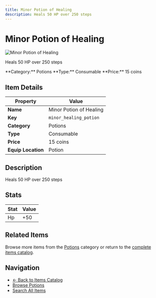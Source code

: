 ```yaml
---
title: Minor Potion of Healing
description: Heals 50 HP over 250 steps
---
```


# Minor Potion of Healing

<div className="flex items-start gap-6 mb-8">
  <div className="flex-shrink-0">
    <img src="/assets/resources/alchemy/minor_healing_potion.png" alt="Minor Potion of Healing" className="w-24 h-24 border rounded-lg" />
  </div>
  <div className="flex-1">
    <div className="space-y-2">
      <p className="text-lg text-muted-foreground">Heals 50 HP over 250 steps</p>
      <div className="flex flex-wrap gap-4 text-sm">
        <span className="px-2 py-1 bg-blue-100 dark:bg-blue-900 rounded-md">
          **Category:** Potions
        </span>
        <span className="px-2 py-1 bg-green-100 dark:bg-green-900 rounded-md">
          **Type:** Consumable
        </span>
        <span className="px-2 py-1 bg-yellow-100 dark:bg-yellow-900 rounded-md">
          **Price:** 15 coins
        </span>
      </div>
    </div>
  </div>
</div>

## Item Details

| Property | Value |
|----------|-------|
| **Name** | Minor Potion of Healing |
| **Key** | `minor_healing_potion` |
| **Category** | Potions |
| **Type** | Consumable |
| **Price** | 15 coins |
| **Equip Location** | Potion |

## Description

Heals 50 HP over 250 steps


## Stats

| Stat | Value |
|------|-------|
| Hp | +50 |


## Related Items

Browse more items from the [Potions](/docs/items#potions) category or return to the [complete items catalog](/docs/items).

## Navigation

- [← Back to Items Catalog](/docs/items)
- [Browse Potions](/docs/items#potions)
- [Search All Items](/search)
